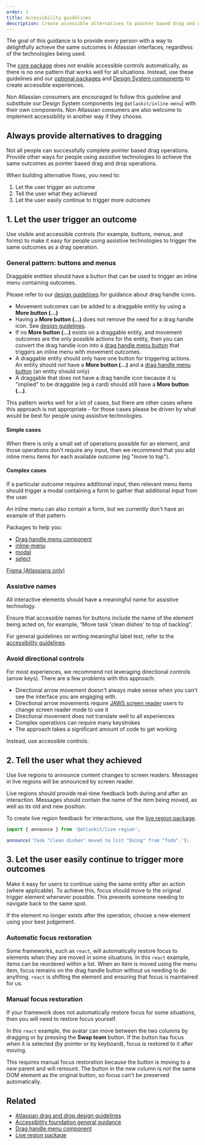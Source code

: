 ```yaml
---
order: 1
title: Accessibility guidelines
description: Create accessible alternatives to pointer based drag and drop
---
```



The goal of this guidance is to provide every person with a way to delightfully achieve the same
outcomes in Atlassian interfaces, regardless of the technologies being used.

The [core package](./core-package) does not enable accessible controls automatically, as there is no
one pattern that works well for all situations. Instead, use these guidelines and our
[optional packages](./optional-packages) and [Design System components](/components) to create
accessible experiences.

Non Atlassian consumers are encouraged to follow this guideline and substitute our Design System
components (eg `@atlaskit/inline-menu`) with their own components. Non Atlassian consumers are also
welcome to implement accessibility in another way if they choose.

## Always provide alternatives to dragging

Not all people can successfully complete pointer based drag operations. Provide other ways for
people using assistive technologies to achieve the same outcomes as pointer based drag and drop
operations.

When building alternative flows, you need to:

1. Let the user trigger an outcome
2. Tell the user what they achieved
3. Let the user easily continue to trigger more outcomes

## 1. Let the user trigger an outcome

Use visible and accessible controls (for example, buttons, menus, and forms) to make it easy for
people using assistive technologies to trigger the same outcomes as a drag operation.

### General pattern: buttons and menus

Draggable entities should have a button that can be used to trigger an inline menu containing
outcomes.

<SectionMessage>

Please refer to our [design guidelines](./design-guidelines) for guidance about drag handle icons.

</SectionMessage>

- Movement outcomes can be added to a draggable entity by using a **More button (...)**
- Having a **More button (...)** does not remove the need for a drag handle icon. See
  [design guidelines](./design-guidelines).
- If no **More button (...)** exists on a draggable entity, and movement outcomes are the only
  possible actions for the entity, then you can convert the drag handle icon into a
  [drag handle menu button](./optional-packages/react-accessibility) that triggers an inline menu
  with movement outcomes.
- A draggable entity should only have one button for triggering actions. An entity should _not_ have
  a **More button (...)** and a [drag handle menu button](./optional-packages/react-accessibility)
  (an entity should only)
- A draggable that does not have a drag handle icon because it is "implied" to be draggable (eg a
  card) should still have a **More button (...)**.

<Example Component={ActionMenuVariants} appearance="showcase-only" />

This pattern works well for a lot of cases, but there are other cases where this approach is not
appropriate - for those cases please be driven by what would be best for people using assistive
technologies.

#### Simple cases

When there is only a small set of operations possible for an element, and those operations don't
require any input, then we recommend that you add inline menu items for each available outcome (eg
"move to top").

<Example Component={ListExample} appearance="showcase-only" />

#### Complex cases

If a particular outcome requires additional input, then relevant menu items should trigger a modal
containing a form to gather that additional input from the user.

<Example Component={TreeExample} appearance="showcase-only" />

<SectionMessage>
	An inline menu can also contain a form, but we currently don't have an example of that pattern.
</SectionMessage>

Packages to help you:

- [Drag handle menu component](./optional-packages/react-accessibility/drag-handle-button/examples)
- [inline-menu](/components/inline-menu)
- [modal](/components/modal)
- [select](/components/select)

[Figma (Atlassians only)](<https://www.figma.com/file/3E3rGPX4YHlVUP3cNyRykB/Pragmatic-Drag-%26-Drop-UI-Kit-(PDND)?type=design&node-id=38%3A5623&mode=design&t=LsTwhMGxMe6t08K3-1>)

### Assistive names

All interactive elements should have a meaningful name for assistive technology.

Ensure that accessible names for buttons include the name of the element being acted on, for
example, “Move task 'clean dishes' to top of backlog”.

For general guidelines on writing meaningful label text, refer to the
[accessibility guidelines](/foundations/accessibility/#meaningful-text).

### Avoid directional controls

For most experiences, we recommend not leveraging directional controls (arrow keys). There are a few
problems with this approach:

- Directional arrow movement doesn't always make sense when you can't see the interface you are
  engaging with.
- Directional arrow movements require
  [JAWS screen reader](https://www.freedomscientific.com/products/software/jaws/) users to change
  screen reader mode to use it
- Directional movement does not translate well to all experiences
- Complex operations can require many keystrokes
- The approach takes a significant amount of code to get working

Instead, use accessible controls.

## 2. Tell the user what they achieved

Use live regions to announce content changes to screen readers. Messages in live regions will be
announced by screen reader.

Live regions should provide real-time feedback both during and after an interaction. Messages should
contain the name of the item being moved, as well as its old and new position.

To create live region feedback for interactions, use the
[live region package](/components/pragmatic-drag-and-drop/packages/live-region).

```ts
import { announce } from '@atlaskit/live-region';

announce('Task "Clean dishes" moved to list "Doing" from "Todo".');
```

## 3. Let the user easily continue to trigger more outcomes

Make it easy for users to continue using the same entity after an action (where applicable). To
achieve this, focus should move to the original trigger element whenever possible. This prevents
someone needing to navigate back to the same spot.

If the element no longer exists after the operation, choose a new element using your best judgement.

### Automatic focus restoration

Some frameworks, such as `react`, will automatically restore focus to elements when they are moved
in some situations. In this `react` example, items can be reordered within a list. When an item is
moved using the menu item, focus remains on the drag handle button without us needing to do
anything. `react` is shifting the element and ensuring that focus is maintained for us.

<Example Component={ListExample} appearance="showcase-only" />

### Manual focus restoration

If your framework does not automatically restore focus for some situations, then you will need to
restore focus yourself.

In this `react` example, the avatar can move between the two columns by dragging or by pressing the
**Swap team** button. If the button has focus when it is selected (by pointer or by keyboard), focus
is restored to it after moving.

This requires manual focus restoration because the button is moving to a new parent and will
remount. The button in the new column is not the same DOM element as the original button, so focus
can't be preserved automatically.

<Example Component={ManualFocusRestorationExample} appearance="showcase-only" />

## Related

- [Atlassian drag and drop design guidelines](./design-guidelines)
- [Accessibility foundation general guidance](/foundations/accessibility/#meaningful-text)
- [Drag handle menu component](./optional-packages/react-accessibility/drag-handle-button/examples)
- [Live region package](./optional-packages/live-region)
